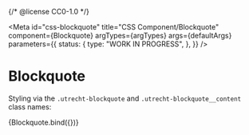 {/* @license CC0-1.0 */}


<Meta
  id="css-blockquote"
  title="CSS Component/Blockquote"
  component={Blockquote}
  argTypes={argTypes}
  args={defaultArgs}
  parameters={{
    status: {
      type: "WORK IN PROGRESS",
    },
  }}
/>

# Blockquote

Styling via the `.utrecht-blockquote` and `.utrecht-blockquote__content` class names:

<Canvas>
  <Story name="Default" args={exampleArgs}>
    {Blockquote.bind({})}
  </Story>
</Canvas>

<ArgsTable story="Default" />
